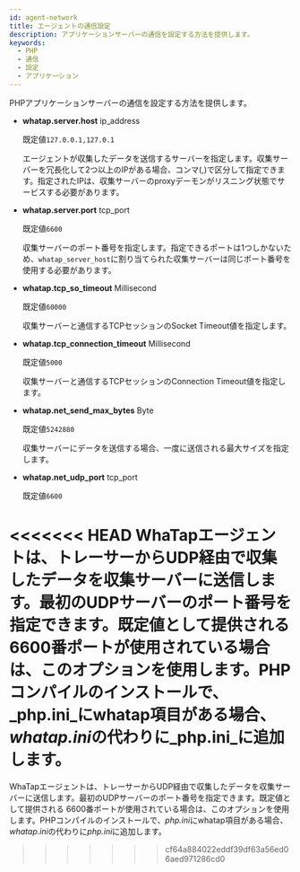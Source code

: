```yaml
---
id: agent-network
title: エージェントの通信設定
description: アプリケーションサーバーの通信を設定する方法を提供します。
keywords:
  - PHP
  - 通信
  - 設定
  - アプリケーション
---
```


PHPアプリケーションサーバーの通信を設定する方法を提供します。

- **whatap.server.host** <span class='type'>ip\_address</span>

  既定値`127.0.0.1,127.0.1`

  エージェントが収集したデータを送信するサーバーを指定します。収集サーバーを冗長化して2つ以上のIPがある場合、コンマ(,)で区分して指定できます。指定されたIPは、収集サーバーのproxyデーモンがリスニング状態でサービスする必要があります。

- **whatap.server.port** <span class='type'>tcp\_port</span>

  既定値`6600`

  収集サーバーのポート番号を指定します。指定できるポートは1つしかないため、`whatap_server_host`に割り当てられた収集サーバーは同じポート番号を使用する必要があります。

- **whatap.tcp_so_timeout** <span class='type'>Millisecond</span>

  既定値`60000`

  収集サーバーと通信するTCPセッションのSocket Timeout値を指定します。

- **whatap.tcp_connection_timeout** <span class='type'>Millisecond</span>

  既定値`5000`

  収集サーバーと通信するTCPセッションのConnection Timeout値を指定します。

- **whatap.net_send_max_bytes** <span class='type'>Byte</span>

  既定値`5242880`

  収集サーバーにデータを送信する場合、一度に送信される最大サイズを指定します。

- **whatap.net_udp_port** <span class='type'>tcp\_port</span>

  既定値`6600`

<<<<<<< HEAD
  WhaTapエージェントは、トレーサーからUDP経由で収集したデータを収集サーバーに送信します。最初のUDPサーバーのポート番号を指定できます。既定値として提供される 6600番ポートが使用されている場合は、このオプションを使用します。PHPコンパイルのインストールで、_php.ini_にwhatap項目がある場合、*whatap.ini*の代わりに_php.ini_に追加します。
=======
  WhaTapエージェントは、トレーサーからUDP経由で収集したデータを収集サーバーに送信します。最初のUDPサーバーのポート番号を指定できます。既定値として提供される 6600番ポートが使用されている場合は、このオプションを使用します。PHPコンパイルのインストールで、*php.ini*にwhatap項目がある場合、*whatap.ini*の代わりに*php.ini*に追加します。
>>>>>>> cf64a884022eddf39df63a56ed06aed971286cd0


<Phprestartapply />
